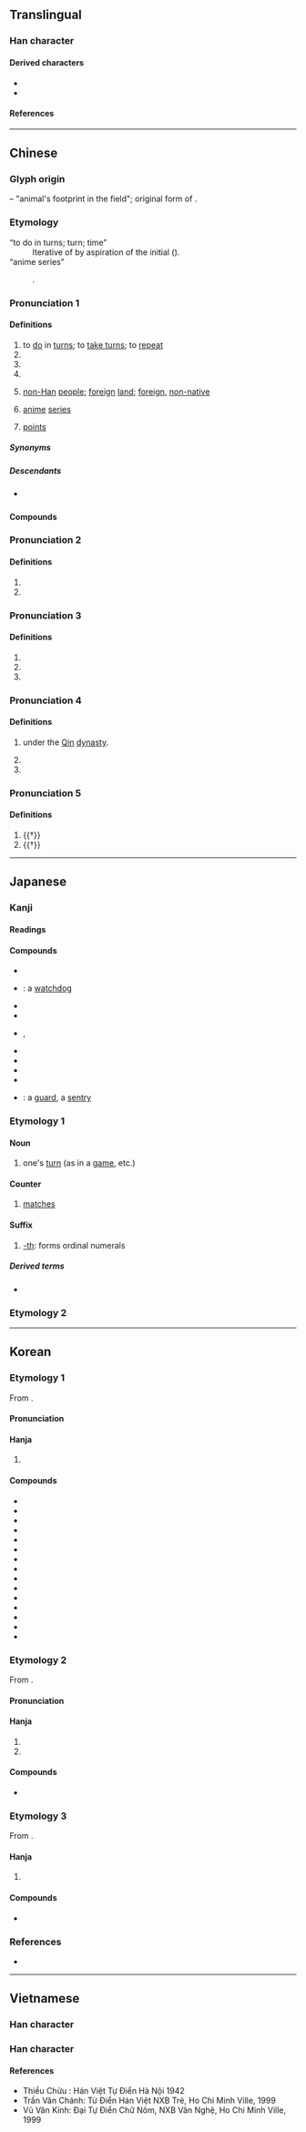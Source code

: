 {{also|蹯|蕃}}
{{character info}}
==Translingual==
{{stroke order|strokes=12}}

===Han character===
{{Han char|rn=102|rad=田|as=07|sn=12|four=20609|canj=HDW|ids=⿱釆田}}

====Derived characters====
* {{l|mul|[[僠]], [[噃]], [[墦]], [[嬏]], [[嶓]], [[幡]], [[憣]], [[播]], [[潘]], [[㺕]], [[旙]], [[旛]], [[膰]], [[橎]], [[燔]], [[𤗹]], [[𬌌]], [[璠]], [[𪽡]], [[𭻱]], [[皤]], [[磻]], [[䊩]], [[襎]], [[繙]]([[𬙆]]), [[羳]], [[蟠]], [[譒]], [[𮚤]], [[蹯]], [[轓]], [[鐇]]([[𫔍]]), [[㸋]], [[䪛]], [[䪤]], [[䮳]]([[𩨏]]), [[鱕]]}}
* {{l|mul|[[勫]], [[𭻣]], [[𬏎]], [[鄱]], [[𫿓]], [[𬅱]], [[𬏔]], [[㽃]], [[翻]], [[𬏗]], [[飜]], [[鷭]]([[𬸪]]), [[審]], [[㢖]], [[蕃]], [[䆺]], [[䉒]]}}

====References====
{{Han ref|kx=0763.050|dkj=21858|dj=1172.170|hdz=42543.040|uh=756A}}

----

==Chinese==
{{zh-forms}}

===Glyph origin===
{{Han etym}}
{{Han compound|釆|田|ls=psc|c1=p|c2=s}} – "animal's footprint in the field"; original form of {{zh-l|蹯}}.

===Etymology===
; “to do in turns; turn; time”
: Iterative of {{och-l|反|to turn; to return|id=1}} by aspiration of the initial ({{zh-ref|Schuessler, 2007}}).
; “anime series”
: {{bf|zh|新番}}.

{{etystub|zh}}

===Pronunciation 1===
{{zh-pron
|m=fān,pān
|m-s=fan1
|c=faan1
|c-t=fan1
|g=fan1
|h=pfs=fân;gd=fan1
|j=fan1
|mb=
|md=huăng
|mn=hoan/xm,qz,tw:han
|mn_note=han - only used in {{zh-l|*番薯}}
|mn-t=huang1/huêng1/hung1/hang1
|mn-t_note=hung1 - Chaozhou, only used in {{zh-l|*番葛}}; hang1 - Jieyang, only used in {{zh-l|*番葛}}
|w=1fe
|x=fan1
|mc=2
|oc=2,4
|cat=v,cls,n
}}

====Definitions====
{{zh-hanzi}}

# to [[do]] in [[turn]]s; to [[take turns]]; to [[repeat]]
# {{zh-classifier|[[action]]s, [[deed]]s|t=a [[show]] of ...}}
# {{zh-classifier|the [[number]] of [[time]]s an [[action]] has been [[perform]]ed|t=[[turn]]; [[time]]}}
# {{zh-classifier|[[different]] [[kind]]s of [[thing]]s|t=[[kind]]; [[type]]}}
# {{n-g|A [[generic]] [[term]] for the [[non-]][[Han]] [[people]] in [[China]]'s [[west]] in [[historical]] [[time]]s;}} {{lb|zh|by extension}} [[non-]][[Han]] [[people]]; [[foreign]] [[land]]; [[foreign]], [[non-native]]
#: {{zh-syn|胡|洋}}
#: {{zh-x|番茄|tomato [lit. '''foreign''' eggplant]}}
# [[anime]] [[series]] {{zh-mw|部}}
# {{lb|zh|mahjong}} [[points]]

=====Synonyms=====
{{zh-dial}}

=====Descendants=====
*{{desc|bor=1|ja|-}} {{ja-r|飜|ハン}}

====Compounds====
{{zh-der|半唐番:a person of half-Chinese ancestry|番邦|番號|番客|番木瓜|番茄|番石榴|番薯|平埔番|番鬼|十番|一番|一番口舌|三番五次|三番兩次|三番四復|下番|今番|兩次三番|前番|吐魯番|和番|土番|土番鴨|大啖一番|小番子|屢次三番|幾次三番|幾番|幾番家|押番|擺番|攧番|放番|昭君和番|更番|正番鴨|熟番|理番通事|生番|番代|番佛|番使|番來覆去|番地|番天覆地|番夷|番子|番子手|番弓|番張跟斗|番役|番悔|番戍|番攤館|番木鱉|番椒|番瓜|番番|番番是福|番社|番筧|番羅|番芋|番荔枝|番菜|番菜館|番藷|番騰|番鴨|番麥粒|當番|紅毛番|累次三番|翻兩番|翻番|者番|西番果|西番蓮|輪番|輪番上陣|這番|連番|顛番面皮|番船|番國|番話|番人|番儂|番紅|番婆|番柿|番錢|番囝|番檨|番茄素|番茄醬|番薯椪餅|番茄炒蛋|番路}}

===Pronunciation 2===
{{zh-pron
|m=Pān
|c=pun1
|mn-t=puan1/puang1
|mn-t_note=puang1 - Shantou
|w=1phoe
|mc=3
|oc=n,3
|cat=pn
}}

====Definitions====
{{zh-hanzi}}

# {{surname|zh}}
# {{zh-only|番禺}}

===Pronunciation 3===
{{zh-pron
|m=fán
|c=
|mc=1+5
|oc=n,5+2
}}

====Definitions====
{{zh-hanzi}}

# {{zh-original|蹯|[[animal]]'s [[foot]]}}
# {{zh-alt-form|藩|[[fence]]}}
# {{zh-alt-form|蕃|[[luxuriant]]}}

===Pronunciation 4===
{{zh-pron
|m=pó
|c=po4
|mn-t=po5
|cat=pn,a
}}

====Definitions====
{{zh-hanzi}}

# {{lb|zh|historical}} {{zh-div|縣}} {{former name of|zh|鄱陽|nodot=a}} under the [[Qin]] [[dynasty]].
# {{zh-used|番番|tr=pópó|[[white]]; [[whitehaired]]}}
# {{surname|zh}}

===Pronunciation 5===
{{zh-pron
|m=bō
|c=
|mc=4
|oc=1,1
|cat=a
}}

====Definitions====
{{zh-hanzi}}

# {{†}} {{zh-used|番番|tr=bōbō|[[valiant]]; [[courageous]]}}
# {{†}} {{zh-alt-form|播|to [[spread]]; to [[propagate]]}}

{{zh-cat|Intermediate}}

----

==Japanese==

===Kanji===
{{ja-kanji|grade=2|rs=田07}}

====Readings====
{{ja-readings
|goon=ほん
|kanon=はん
|kanyoon=ばん
|kun=つが-い, つが-う, つが-える
}}
{{attention|ja|split and expand on readings}}

====Compounds====
* {{ja-r|番%外|ばん%がい}}
* {{ja-r|番%犬|ばん%けん}}: a [[watchdog]]
* {{ja-r|番%号|ばん%ごう}}
* {{ja-r|番%地|ばん%ち}}
* {{ja-r|番%頭|ばん%とう}}, {{ja-r|番%頭|ばん%がしら}}
* {{ja-r|番%人|ばん%にん}}
* {{ja-r|番%組|ばん%ぐみ}}
* {{ja-r|定%番|てい%ばん}}
* {{ja-r|一%番|いち%ばん}}
* {{ja-r|番%兵|ばん%ぺい}}: a [[guard]], a [[sentry]]

===Etymology 1===
{{ja-kanjitab|ばん|yomi=o}}

====Noun====
{{ja-noun|ばん|hhira=ばん}}

# one's [[turn]] (as in a [[game]], etc.)
#: {{ja-usex|[[次]][[は]][[君]][[の]]'''番'''[[です]][[よ]]。|つぎ は きみ の '''ばん''' です よ。|It's your '''turn''' next.}}

====Counter====
{{ja-pos|counter|ばん|hhira=ばん}}

# {{lb|ja|sports|sort=はん'}} [[match]]es

====Suffix====
{{ja-pos|suffix|ばん|hhira=ばん}}

# {{lb|ja|applied to numerals}} [[-th]]: forms ordinal numerals
#: {{ja-usex-inline|[[一番|一'''番''']]|いち'''ばん'''|first}}
#: {{ja-usex-inline|[[二]]'''番'''|に'''ばん'''|second}}

=====Derived terms=====
* {{ja-r|番目|-ばんめ}}

===Etymology 2===
{{ja-kanjitab|つが|o1=い|yomi=k}}
{{ja-see|つがい}}

----

==Korean==

===Etymology 1===
From {{der|ko|ltc|-}} {{ltc-l|番|id=2}}.

{{collapse|
* {{hanja-dongguk|펀|phen}}
|Historical readings
|bg=#FFFFFF}}

====Pronunciation====
{{ko-hanja-pron|번}}

====Hanja====
{{ko-hanja-search}}
{{ko-hanja|[[차례]]([[次例]])|번}}

# {{hanja form of|번|[[turn]]}}

====Compounds====
{{der-top3|Compounds}}
* {{ko-l|번호|番號}}
* {{ko-l|순번|順番}}
* {{ko-l|번지|番地}}
* {{ko-l|당번|當番}}
* {{ko-l|단번|單番}}
* {{ko-l|비번|非番}}
* {{ko-l|전번|前番}}
* {{ko-l|국번|局番}}
* {{ko-l|윤번|輪番}}
* {{ko-l|학번|學番}}
* {{ko-l|번차|番次}}
* {{ko-l|결번|缺番}}
* {{ko-l|교번|交番}}
* {{ko-l|군번|軍番}}
* {{ko-l|번수|番數}}
{{der-bottom}}

===Etymology 2===
From {{der|ko|ltc|-}} {{ltc-l|番|id=3}}.

{{collapse|
* {{hanja-dongguk|판|phan}}
* {{hanja-samun|반|pan|un=寒}}
|Historical readings
|bg=#FFFFFF}}

====Pronunciation====
{{ko-hanja-pron|반}}

====Hanja====
{{ko-hanja|[[땅]] [[이름]]|반}}

# {{hanja form of|반|{{n-g|a [[surname]]}}}}
# {{hanja form of|반|{{n-g|a [[placename]]}}}}

====Compounds====
{{der-top3|Compounds}}
* {{ko-l|반우|番禹}}
{{der-bottom}}

===Etymology 3===
From {{der|ko|ltc|-}} {{ltc-l|番|id=4}}.

{{collapse|
* {{hanja-dongguk|방|pa}}
* {{hanja-samun|파|pha|un=歌}}
|Historical readings
|bg=#FFFFFF}}

====Hanja====
{{ko-hanja|날래다|날랠|파}}

# {{lb|ko|literary Chinese}} {{hanja form of|파|[[valiant]]}}

====Compounds====
{{der-top3|Compounds}}
* {{ko-l|파파|番番}}
{{der-bottom}}

===References===
* {{R:hanjadoc|7652}}

----

==Vietnamese==

===Han character===
{{vi-readings|reading=phen, phan, phiên, ba, bà|rs=田07}}

===Han character===
{{vi-readings|rs=一01
|hanviet=ba, bà, phiên
|nom=ba, bà, phan, phiên, phen
}}

====References====
* Thiều Chửu : Hán Việt Tự Điển Hà Nội 1942
* Trần Văn Chánh: Từ Điển Hán Việt NXB Trẻ, Ho Chi Minh Ville, 1999
* Vũ Văn Kính: Đại Tự Điển Chữ Nôm, NXB Văn Nghệ, Ho Chi Minh Ville, 1999
